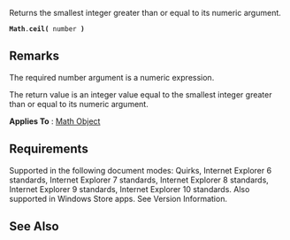 Returns the smallest integer greater than or equal to its numeric argument.

 '''Math'''.'''ceil(''' number ''')'''

==Remarks==
The required number argument is a numeric expression.

The return value is an integer value equal to the smallest integer greater than or equal to its numeric argument.

'''Applies To''' : [[Math|Math Object]]


==Requirements==
Supported in the following document modes: Quirks, Internet Explorer 6 standards, Internet Explorer 7 standards, Internet Explorer 8 standards, Internet Explorer 9 standards, Internet Explorer 10 standards. Also supported in Windows Store apps. See Version Information.


==See Also==

              

              
